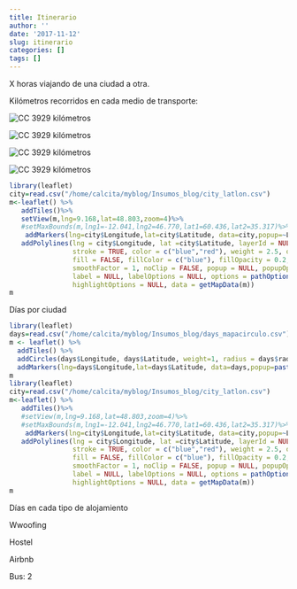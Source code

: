 ```yaml
---
title: Itinerario
author: ''
date: '2017-11-12'
slug: itinerario
categories: []
tags: []
---
```


X horas viajando de una ciudad a otra.

Kilómetros recorridos en cada medio de transporte:

![CC](/images/avion.png) 3929 kilómetros

![CC](/images/bus.png) 3929 kilómetros

![CC](/images/train.png) 3929 kilómetros

![CC](/images/car.png) 3929 kilómetros

```r
library(leaflet)
city=read.csv("/home/calcita/myblog/Insumos_blog/city_latlon.csv")  
m<-leaflet() %>%
   addTiles()%>% 
   setView(m,lng=9.168,lat=48.803,zoom=4)%>% 
   #setMaxBounds(m,lng1=-12.041,lng2=46.770,lat1=60.436,lat2=35.317)%>%
    addMarkers(lng=city$Longitude,lat=city$Latitude, data=city,popup=~Label) %>% 
   addPolylines(lng = city$Longitude, lat =city$Latitude, layerId = NULL, group = NULL,
                stroke = TRUE, color = c("blue","red"), weight = 2.5, opacity = 0.5,
                fill = FALSE, fillColor = c("blue"), fillOpacity = 0.2, dashArray = NULL,
                smoothFactor = 1, noClip = FALSE, popup = NULL, popupOptions = NULL,
                label = NULL, labelOptions = NULL, options = pathOptions(),
                highlightOptions = NULL, data = getMapData(m))
m
```
Días por ciudad
```r
library(leaflet)
days=read.csv("/home/calcita/myblog/Insumos_blog/days_mapacirculo.csv")
m <- leaflet() %>% 
  addTiles() %>%
  addCircles(days$Longitude, days$Latitude, weight=1, radius = days$radio,color="red") %>%
  addMarkers(lng=days$Longitude,lat=days$Latitude, data=days,popup=paste0(days$City,": ",days$Days," días"))
m
library(leaflet)
city=read.csv("/home/calcita/myblog/Insumos_blog/city_latlon.csv")  
m<-leaflet() %>%
   addTiles()%>% 
   #setView(m,lng=9.168,lat=48.803,zoom=4)%>% 
   #setMaxBounds(m,lng1=-12.041,lng2=46.770,lat1=60.436,lat2=35.317)%>%
    addMarkers(lng=city$Longitude,lat=city$Latitude, data=city,popup=~Label) %>% 
   addPolylines(lng = city$Longitude, lat =city$Latitude, layerId = NULL, group = NULL,
                stroke = TRUE, color = c("blue","red"), weight = 2.5, opacity = 0.5,
                fill = FALSE, fillColor = c("blue"), fillOpacity = 0.2, dashArray = NULL,
                smoothFactor = 1, noClip = FALSE, popup = NULL, popupOptions = NULL,
                label = NULL, labelOptions = NULL, options = pathOptions(),
                highlightOptions = NULL, data = getMapData(m))
m

```

Días en cada tipo de alojamiento

Wwoofing

Hostel

Airbnb

Bus: 2